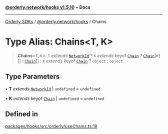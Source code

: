 [**@orderly.network/hooks v1.5.10**](/sdks/tech-doc/@orderly.network/hooks/README) • **Docs**

***

[Orderly SDKs](/sdks/tech-doc/packages) / [@orderly.network/hooks](/sdks/tech-doc/@orderly.network/hooks/README) / Chains

# Type Alias: Chains\<T, K\>

> **Chains**\<`T`, `K`\>: `T` *extends* [`NetworkId`](/sdks/tech-doc/@orderly.network/types/type-aliases/NetworkId) ? `K` *extends* keyof [`Chain`](/sdks/tech-doc/@orderly.network/types/namespaces/API/interfaces/Chain) ? [`Chain`](/sdks/tech-doc/@orderly.network/types/namespaces/API/interfaces/Chain)\[`K`\][] : [`Chain`](/sdks/tech-doc/@orderly.network/types/namespaces/API/interfaces/Chain)[] : `K` *extends* keyof [`Chain`](/sdks/tech-doc/@orderly.network/types/namespaces/API/interfaces/Chain) ? `object` : `object`

## Type Parameters

• **T** *extends* [`NetworkId`](/sdks/tech-doc/@orderly.network/types/type-aliases/NetworkId) \| `undefined` = `undefined`

• **K** *extends* keyof [`Chain`](/sdks/tech-doc/@orderly.network/types/namespaces/API/interfaces/Chain) \| `undefined` = `undefined`

## Defined in

[packages/hooks/src/orderly/useChains.ts:19](https://github.com/OrderlyNetwork/js-sdk/blob/554ae704783e3b83c40bb234a899e8f02987d9b6/packages/hooks/src/orderly/useChains.ts#L19)
